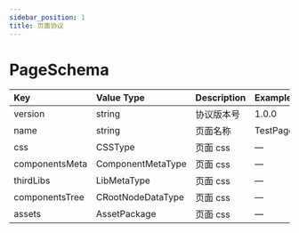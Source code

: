 ```yaml
---
sidebar_position: 1
title: 页面协议
---
```


# PageSchema

| Key            | Value Type        | Description | Example  |
| :------------- | :---------------- | :---------- | :------- |
| version        | string            | 协议版本号  | 1.0.0    |
| name           | string            | 页面名称    | TestPage |
| css            | CSSType           | 页面 css    | —        |
| componentsMeta | ComponentMetaType | 页面 css    | —        |
| thirdLibs      | LibMetaType       | 页面 css    | —        |
| componentsTree | CRootNodeDataType | 页面 css    | —        |
| assets         | AssetPackage      | 页面 css    | —        |
